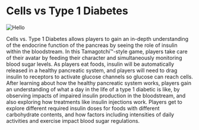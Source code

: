 # Cells vs Type 1 Diabetes

![Hello](/t1dthumb.png) 

Cells vs. Type 1 Diabetes allows players to gain an in-depth understanding of the endocrine 
function of the pancreas by seeing the role of insulin within the bloodstream. 
In this Tamagotchi™️-style game, players take care of their avatar by feeding their 
character and simultaneously monitoring blood sugar levels. As players eat foods, 
insulin will be automatically released in a healthy pancreatic system, and players 
will need to drag insulin to receptors to activate glucose channels so glucose can 
reach cells. After learning about how the healthy pancreatic system works, players 
gain an understanding of what a day in the life of a type 1 diabetic is like, by observing 
impacts of impaired insulin production in the bloodstream, and also exploring how treatments 
like insulin injections work. Players get to explore different required insulin doses 
for foods with different carbohydrate contents, and how factors including intensities 
of daily activities and exercise impact blood sugar regulations.
